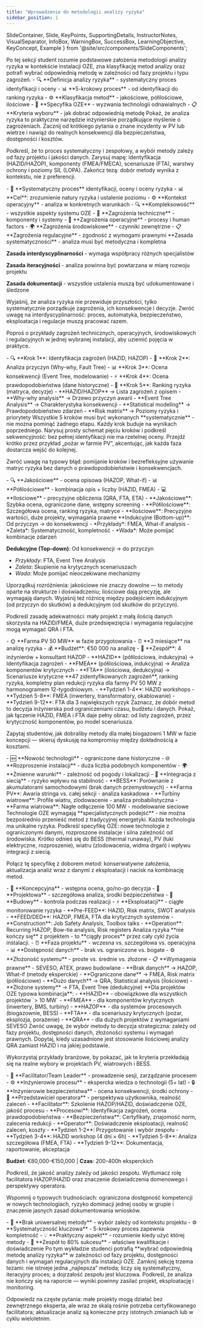 ```yaml
---
title: "Wprowadzenie do metodologii analizy ryzyka"
sidebar_position: 1
---
```


  SlideContainer, 
  Slide, 
  KeyPoints, 
  SupportingDetails, 
  InstructorNotes,
  VisualSeparator,
  InfoBox,
  WarningBox,
  SuccessBox,
  LearningObjective,
  KeyConcept,
  Example
} from '@site/src/components/SlideComponents';

<SlideContainer>

<Slide title="🎯 Wprowadzenie do metodologii analizy ryzyka" type="info">

<LearningObjective>
Po tej sekcji student rozumie podstawowe założenia metodologii analizy ryzyka w kontekście instalacji OZE, zna klasyfikację metod analizy oraz potrafi wybrać odpowiednią metodę w zależności od fazy projektu i typu zagrożeń.
</LearningObjective>

<KeyPoints title="📋 Główne tematy">
- 🔍 **Definicja analizy ryzyka** - systematyczny proces identyfikacji i oceny
- 📊 **5-krokowy proces** - od identyfikacji do ranking ryzyka  
- ⚙️ **Klasyfikacja metod** - jakościowe, półilościowe, ilościowe
- 🎯 **Specyfika OZE** - wyzwania technologii odnawialnych
- 📋 **Kryteria wyboru** - jak dobrać odpowiednią metodę
</KeyPoints>

<InstructorNotes>
Pokaż, że analiza ryzyka to praktyczne narzędzie inżynierskie porządkujące myślenie o zagrożeniach. Zacznij od krótkiego pytania o znane incydenty w PV lub wietrze i nawiąż do realnych konsekwencji dla bezpieczeństwa, dostępności i kosztów.

Podkreśl, że to proces systematyczny i zespołowy, a wybór metody zależy od fazy projektu i jakości danych. Zarysuj mapę: identyfikacja (HAZID/HAZOP), komponenty (FMEA/FMECA), scenariusze (FTA), warstwy ochrony i poziomy SIL (LOPA). Zakończ tezą: dobór metody wynika z kontekstu, nie z preferencji.
</InstructorNotes>

</Slide>

<VisualSeparator type="technical" />

<Slide title="🔍 Definicja i podstawowe zasady analizy ryzyka" type="info">

<KeyPoints title="📋 Definicja analizy ryzyka">
- 🎯 **Systematyczny proces** identyfikacji, oceny i oceny ryzyka
- 📊 **Cel**: zrozumienie natury ryzyka i ustalenie poziomu
- ⚙️ **Kontekst operacyjny** - analiza w konkretnych warunkach
- 🔍 **Kompleksowość** - wszystkie aspekty systemu OZE
</KeyPoints>

<SupportingDetails title="🔧 Kategorie zagrożeń w OZE">
- 🔧 **Zagrożenia techniczne** - komponenty i systemy
- 👥 **Zagrożenia operacyjne** - procesy i human factors  
- 🌍 **Zagrożenia środowiskowe** - czynniki zewnętrzne
- 📋 **Zagrożenia regulacyjne** - zgodność z wymogami prawnymi
</SupportingDetails>

<KeyConcept title="Podstawowe zasady analizy ryzyka">
**Zasada systematyczności** - analiza musi być metodyczna i kompletna

**Zasada interdyscyplinarności** - wymaga współpracy różnych specjalistów

**Zasada iteracyjności** - analiza powinna być powtarzana w miarę rozwoju projektu

**Zasada dokumentacji** - wszystkie ustalenia muszą być udokumentowane i śledzone
</KeyConcept>

<InstructorNotes>
Wyjaśnij, że analiza ryzyka nie przewiduje przyszłości, tylko systematycznie porządkuje zagrożenia, ich konsekwencje i decyzje. Zwróć uwagę na interdyscyplinarność: proces, automatyka, bezpieczeństwo, eksploatacja i regulacje muszą pracować razem.

Poproś o przykłady zagrożeń technicznych, operacyjnych, środowiskowych i regulacyjnych w jednej wybranej instalacji, aby uziemić pojęcia w praktyce.
</InstructorNotes>

</Slide>

<VisualSeparator type="technical" />

<Slide title="📊 Proces analizy ryzyka - 5 kroków" type="info">

<KeyPoints title="📋 Etapy procesu analizy ryzyka">
- 🔍 **Krok 1**: Identyfikacja zagrożeń (HAZID, HAZOP)
- 🔧 **Krok 2**: Analiza przyczyn (Why-why, Fault Tree)
- 📊 **Krok 3**: Ocena konsekwencji (Event Tree, modelowanie)
- ⚡ **Krok 4**: Ocena prawdopodobieństwa (dane historyczne)
- 🎯 **Krok 5**: Ranking ryzyka (matryca, decyzje)
</KeyPoints>

<SupportingDetails title="🔧 Metody i wyniki każdego kroku">
- **HAZID/HAZOP** → Lista zagrożeń z opisem
- **Why-why analysis** → Drzewo przyczyn awarii
- **Event Tree Analysis** → Charakterystyka konsekwencji
- **Statistical modeling** → Prawdopodobieństwo zdarzeń
- **Risk matrix** → Poziomy ryzyka i priorytety
</SupportingDetails>

<InfoBox title="ℹ️ Kluczowa zasada">
Wszystkie 5 kroków musi być wykonanych **systematycznie** - nie można pominąć żadnego etapu. Każdy krok buduje na wynikach poprzedniego.
</InfoBox>

<InstructorNotes>
Narysuj prosty schemat pięciu kroków i podkreśl sekwencyjność: bez pełnej identyfikacji nie ma rzetelnej oceny. Przejdź krótko przez przykład „pożar w farmie PV”, akcentując, jak każda faza dostarcza wejść do kolejnej.

Zwróć uwagę na typowy błąd: pomijanie kroków i bezrefleksyjne używanie matryc ryzyka bez danych o prawdopodobieństwie i konsekwencjach.
</InstructorNotes>

</Slide>

<VisualSeparator type="data" />

<Slide title="⚙️ Klasyfikacja metod analizy ryzyka" type="tip">

<KeyPoints title="📋 Główne typy metod">
- 🔍 **Jakościowe** - ocena opisowa (HAZOP, What-if)
- 📊 **Półilościowe** - kombinacja opis + liczby (HAZID, FMEA)
- 💻 **Ilościowe** - precyzyjne obliczenia (QRA, FTA, ETA)
</KeyPoints>

<SupportingDetails title="🔧 Charakterystyka każdego typu">
- **Jakościowe**: Szybka ocena, ograniczone dane, wstępny screening
- **Półilościowe**: Szczegółowa ocena, ranking ryzyka, matryce
- **Ilościowe**: Precyzyjne wartości, duże projekty, wymagania prawne
</SupportingDetails>

<KeyConcept title="Kierunki analizy">
**Indukcyjne (Bottom-up)**: Od przyczyn → do konsekwencji
- *Przykłady*: FMEA, What-if analysis
- *Zaleta*: Systematyczność, kompletność
- *Wada*: Może pomijać kombinacje zdarzeń

**Dedukcyjne (Top-down)**: Od konsekwencji → do przyczyn  
- *Przykłady*: FTA, Event Tree Analysis
- *Zaleta*: Skupienie na krytycznych scenariuszach
- *Wada*: Może pomijać nieoczekiwane mechanizmy
</KeyConcept>

<InstructorNotes>
Uporządkuj rozróżnienia: jakościowe nie znaczy dowolne — to metody oparte na strukturze i doświadczeniu; ilościowe dają precyzję, ale wymagają danych. Wyjaśnij też różnicę między podejściem indukcyjnym (od przyczyn do skutków) a dedukcyjnym (od skutków do przyczyn).

Podkreśl zasadę adekwatności: mały projekt z małą ilością danych skorzysta na HAZID/FMEA, duże przedsięwzięcia i wymagania regulacyjne mogą wymagać QRA i FTA.
</InstructorNotes>

</Slide>

<VisualSeparator type="technical" />

<Slide title="📖 Przykład praktyczny: Farma PV 50 MW" type="success">

<KeyPoints title="📋 Kontekst projektu">
- 🌞 **Farma PV 50 MW** w fazie przygotowania
- ⏰ **3 miesiące** na analizę ryzyka  
- 💰 **Budżet**: €50 000 na analizę
- 👥 **Zespół**: 4 inżynierów + konsultant HAZOP
</KeyPoints>

<SupportingDetails title="🔧 Wybór metod analizy">
- **HAZID** (półilościowa, indukcyjna) → Identyfikacja zagrożeń
- **FMEA** (półilościowa, indukcyjna) → Analiza komponentów krytycznych  
- **FTA** (ilościowa, dedukcyjna) → Scenariusze krytyczne
</SupportingDetails>

<SuccessBox title="✅ Rezultat">
**47 zidentyfikowanych zagrożeń**, ranking ryzyka, kompletny plan redukcji ryzyka dla farmy PV 50 MW z harmonogramem 12-tygodniowym.
</SuccessBox>

<Example title="Harmonogram implementacji">
- **Tydzień 1-4**: HAZID workshops
- **Tydzień 5-8**: FMEA (inwertery, transformatory, okablowanie)
- **Tydzień 9-12**: FTA dla 3 największych ryzyk
</Example>

<InstructorNotes>
Zaznacz, że dobór metod to decyzja inżynierska pod ograniczeniami czasu, budżetu i danych. Pokaż, jak łączenie HAZID, FMEA i FTA daje pełny obraz: od listy zagrożeń, przez krytyczność komponentów, po model scenariusza.

Zapytaj studentów, jak dobraliby metody dla małej biogazowni 1 MW w fazie koncepcji — skieruj dyskusję na kompromisy między dokładnością a kosztami.
</InstructorNotes>

</Slide>

<VisualSeparator type="energy" />

<Slide title="⚡ Specyfika analizy ryzyka w OZE" type="warning">

<KeyPoints title="📋 Główne wyzwania technologii OZE">
- 🆕 **Nowość technologii** - ograniczone dane historyczne  
- 🌐 **Rozproszenie instalacji** - duża liczba podobnych komponentów
- 🌍 **Zmienne warunki** - zależność od pogody i lokalizacji
- 🔌 **Integracja z siecią** - ryzyko wpływu na stabilność
</KeyPoints>

<SupportingDetails title="🔧 Konkretne przykłady wyzwań">
- **BESS**: Porównanie z akumulatorami samochodowymi (brak danych przemysłowych)
- **Farma PV**: Awaria stringa vs. całej sekcji - analiza kaskadowa
- **Turbiny wiatrowe**: Profile wiatru, zlodowacenie - analiza probabilistyczna  
- **Farma wiatrowa**: Nagłe odłączenie 100 MW - modelowanie sieciowe
</SupportingDetails>

<WarningBox title="⚠️ Kluczowa różnica">
Technologie OZE wymagają **specjalistycznych podejść** - nie można bezpośrednio przenieść metod z tradycyjnej energetyki. Każda technologia ma unikalne ryzyka.
</WarningBox>

<InstructorNotes>
Podkreśl specyfikę OZE: nowe technologie z ograniczonymi danymi, rozproszone instalacje i silna zależność od środowiska. Krótko odnieś się do BESS (thermal runaway), PV (łuki elektryczne, rozproszenie), wiatru (zlodowacenia, widma drgań) i wpływu integracji z siecią.

Połącz tę specyfikę z doborem metod: konserwatywne założenia, aktualizacja analiz wraz z danymi z eksploatacji i nacisk na kombinację metod.
</InstructorNotes>

</Slide>

<VisualSeparator type="energy" />

<Slide title="📋 Fazy projektu a analiza ryzyka" type="info">

<KeyPoints title="📋 Główne fazy projektu">
- 🎯 **Koncepcyjna** - wstępna ocena, go/no-go decyzja
- 📐 **Projektowa** - szczegółowa analiza, środki bezpieczeństwa  
- 🔨 **Budowy** - kontrola podczas realizacji
- ⚡ **Eksploatacji** - ciągłe monitorowanie ryzyka
</KeyPoints>

<SupportingDetails title="🔧 Metody dla każdej fazy">
- **Pre-FEED**: HAZID, Risk matrix, SWOT analysis
- **FEED/DED**: HAZOP, FMEA, FTA dla krytycznych systemów
- **Construction**: Job Safety Analysis, Toolbox talks
- **Operation**: Recurring HAZOP, Bow-tie analysis, Risk registers
</SupportingDetails>

<InfoBox title="ℹ️ Kluczowa zasada">
Analiza ryzyka **nie kończy się** z projektem - to **ciągły proces** przez cały cykl życia instalacji.
</InfoBox>

</Slide>

<VisualSeparator type="technical" />

<Slide title="🎯 Kryteria wyboru metody analizy" type="tip">

<KeyPoints title="📋 Czynniki wpływające na wybór">
- ⏰ **Faza projektu** - wczesna vs. szczegółowa vs. operacyjna
- 📊 **Dostępność danych** - brak vs. ograniczone vs. bogate
- ⚙️ **Złożoność systemu** - proste vs. średnie vs. złożone  
- 📋 **Wymagania prawne** - SEVESO, ATEX, prawo budowlane
</KeyPoints>

<SupportingDetails title="🔧 Mapowanie metod do sytuacji">
- **Brak danych** → HAZOP, What-if (metody eksperckie)
- **Ograniczone dane** → FMEA, Risk matrix (półilościowe)
- **Dużo danych** → QRA, Statistical analysis (ilościowe)
- **Złożone systemy** → FTA, Event Tree (dedukcyjne)
</SupportingDetails>

<KeyConcept title="Matryca wyboru metody analizy ryzyka">
**Dla projektów OZE typowa kombinacja**:
- **HAZID** - obowiązkowe dla wszystkich projektów `> 10 MW`
- **FMEA** - dla komponentów krytycznych (inwertery, BMS, turbiny)
- **HAZOP** - dla systemów procesowych (biogazownie, BESS)
- **FTA** - dla scenariuszy krytycznych (pożar, eksplozja, porażenie)
- **QRA** - dla dużych projektów z wymaganiami SEVESO
</KeyConcept>

<InstructorNotes>
Zwróć uwagę, że wybór metody to decyzja strategiczna: zależy od fazy projektu, dostępności danych, złożoności systemu i wymagań prawnych. Dopytaj, kiedy uzasadnione jest stosowanie ilościowej analizy QRA zamiast HAZID i na jakiej podstawie.

Wykorzystaj przykłady branżowe, by pokazać, jak te kryteria przekładają się na realne wybory w projektach PV, wiatrowych i BESS.
</InstructorNotes>

</Slide>

<VisualSeparator type="technical" />

<Slide title="👥 Organizacja zespołu analizy ryzyka" type="info">

<KeyPoints title="📋 Kluczowe role w zespole">
- 🎯 **Facilitator/Team Leader** - prowadzenie sesji, zarządzanie procesem
- ⚙️ **Inżynierowie procesu** - ekspercka wiedza o technologii (5+ lat)
- 🔒 **Inżynierowie bezpieczeństwa** - ocena konsekwencji, środki ochrony
- 👤 **Przedstawiciel operatora** - perspektywa użytkownika, realność zaleceń
</KeyPoints>

<SupportingDetails title="🔧 Wymagania i odpowiedzialności">
- **Facilitator**: Szkolenie HAZOP/HAZID, doświadczenie OZE, jakość procesu
- **Procesowi**: Identyfikacja zagrożeń, ocena prawdopodobieństwa  
- **Bezpieczeństwa**: Certyfikaty, znajomość norm, zalecenia redukcji
- **Operator**: Doświadczenie eksploatacji, realność zaleceń, koszty
</SupportingDetails>

<InfoBox title="💡 Typowy harmonogram - Farma PV 100 MW">
- **Tydzień 1-2**: Przygotowanie i wybór zespołu
- **Tydzień 3-4**: HAZID workshop (4 dni × 6h)
- **Tydzień 5-8**: Analiza szczegółowa (FMEA, FTA)
- **Tydzień 9-12**: Dokumentacja, raportowanie, akceptacja

**Budżet**: €80,000-€150,000 | **Czas**: 200-400h eksperckich
</InfoBox>

<InstructorNotes>
Podkreśl, że jakość analizy zależy od jakości zespołu. Wytłumacz rolę facilitatora HAZOP/HAZID oraz znaczenie doświadczenia domenowego i perspektywy operatora.

Wspomnij o typowych trudnościach: ograniczona dostępność kompetencji w nowych technologiach, ryzyko dominacji jednej osoby w grupie i znaczenie jasnych zasad dokumentowania wniosków.
</InstructorNotes>

</Slide>

<Slide title="📝 Podsumowanie - Kluczowe wnioski" type="success">

<KeyPoints title="📋 Główne przesłania wykładu">
- 🎯 **Brak uniwersalnej metody** - wybór zależy od kontekstu projektu
- ⚙️ **Systematyczność kluczowa** - 5-krokowy proces zapewnia kompletność  
- 💡 **Praktyczny aspekt** - rozumienie kiedy użyć której metody
- 👥 **Zespół to 80% sukcesu** - właściwe kwalifikacje i doświadczenie
</KeyPoints>

<SuccessBox title="✅ Gotowość do zastosowania">
Po tym wykładzie studenci potrafią **wybrać odpowiednią metodę analizy ryzyka** w zależności od fazy projektu, dostępności danych i wymagań regulacyjnych dla instalacji OZE.
</SuccessBox>

<InstructorNotes>
Zamknij sekcję trzema tezami: nie istnieje jedna „najlepsza” metoda; liczy się systematyczny, iteracyjny proces; a dojrzałość zespołu jest kluczowa. Podkreśl, że analiza nie kończy się na raporcie — wyniki powinny zasilać projekt, eksploatację i monitoring.

Odpowiedz na częste pytania: małe projekty mogą działać bez zewnętrznego eksperta, ale wraz ze skalą rośnie potrzeba certyfikowanego facilitatora; aktualizacje analiz są konieczne przy istotnych zmianach lub w cyklu wieloletnim.
</InstructorNotes>

</Slide>

</SlideContainer>
